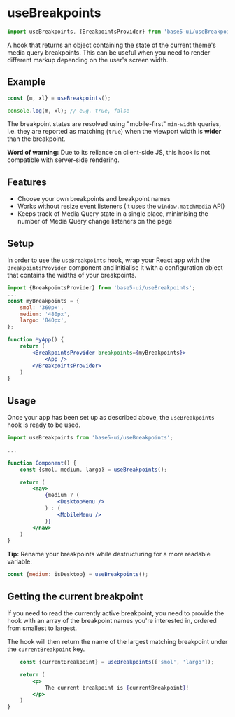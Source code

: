 

<Meta title="Hooks/useBreakpoints" component={useBreakpoints} />

# useBreakpoints

```jsx
import useBreakpoints, {BreakpointsProvider} from 'base5-ui/useBreakpoints';
```

A hook that returns an object containing the state of the current theme's media query breakpoints.
This can be useful when you need to render different markup depending on the user's screen width.

## Example

```jsx
const {m, xl} = useBreakpoints();

console.log(m, xl); // e.g. true, false
```

The breakpoint states are resolved using "mobile-first" `min-width` queries, i.e. they are reported as matching (`true`) when the viewport width is **wider** than the breakpoint.

**Word of warning:** Due to its reliance on client-side JS, this hook is not compatible with server-side rendering.

## Features

-   Choose your own breakpoints and breakpoint names
-   Works without resize event listeners (It uses the `window.matchMedia` API)
-   Keeps track of Media Query state in a single place, minimising the number of Media Query change listeners on the page

## Setup

In order to use the `useBreakpoints` hook, wrap your React app with the `BreakpointsProvider` component and initialise it with a configuration object that contains the widths of your breakpoints.

```jsx
import {BreakpointsProvider} from 'base5-ui/useBreakpoints';
...
const myBreakpoints = {
	smol: '360px',
	medium: '480px',
	largo: '840px',
};

function MyApp() {
	return (
		<BreakpointsProvider breakpoints={myBreakpoints}>
			<App />
		</BreakpointsProvider>
	)
}
```

## Usage

Once your app has been set up as described above, the `useBreakpoints` hook is ready to be used.

```jsx
import useBreakpoints from 'base5-ui/useBreakpoints';

...

function Component() {
	const {smol, medium, largo} = useBreakpoints();

	return (
		<nav>
			{medium ? (
				<DesktopMenu />
			) : (
				<MobileMenu />
			)}
		</nav>
	)
}
```

**Tip:** Rename your breakpoints while destructuring for a more readable variable:

```jsx
const {medium: isDesktop} = useBreakpoints();
```

## Getting the current breakpoint

If you need to read the currently active breakpoint, you need to provide the hook with an array of the breakpoint names you're interested in, ordered from smallest to largest.

The hook will then return the name of the largest matching breakpoint under the `currentBreakpoint` key.

```jsx
	const {currentBreakpoint} = useBreakpoints(['smol', 'largo']);

	return (
		<p>
			The current breakpoint is {currentBreakpoint}!
		</p>
	)
}
```
